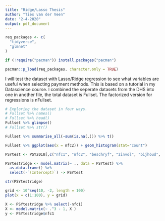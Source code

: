 ---
title: "Ridge/Lasso Thesis"
author: "Ties van der Veen"
date: "2-4-2020"
output: pdf_document
---

```{r}
req_packages <- c(
  "tidyverse",
  "glmnet"
)

if (!require("pacman")) install.packages("pacman")
```

```{r}
pacman::p_load(req_packages, character.only = TRUE)
```

I will test the dataset with Lasso/Ridge regression to see what variables are useful when selecting payment methods. This is based on a tutorial in my Datascience course. I combined the seperate datasets from the DHS into one in another file, the total dataset is Fullset. The factorized version for regressions is nFullset.


```{r}
# Exploring the dataset in four ways.
# Fullset %>% names()
# Fullset %>% head()
Fullset %>% glimpse()
# Fullset %>% str()
```

```{r}
Fullset %>% summarise_all(~sum(is.na(.))) %>% t()
```

```{r}
Fullset %>% ggplot(aes(x = nfc2)) + geom_histogram(stat="count")
```

```{r}
PSYtest <- PSY2018[,c("nfc1", "nfc2", "beschryf", "zinvol", "bijhoud", "uitgeven", "loan2", "loan3", "hoevspa")]
```

```{r}
PSYtestridge <- model.matrix(~ ., data = PSYtest) %>% 
  as.data.frame() %>% 
  select(-`(Intercept)`) -> PSYtest
```

```{r}
str(PSYtestridge)
```

```{r}
grid <- 10^seq(10, -2, length = 100)
plot(x = c(1:100), y = grid)
```

```{r}
X <- PSYtestridge %>% select(-nfc1) 
X <- model.matrix(~ .^3 - 1, X ) 
y <- PSYtestridge$nfc1
```





















